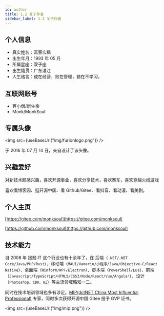 ```yaml
---
id: author
title: 1.2 关于作者
sidebar_label: 1.2 关于作者
---
```



## 个人信息

- 真实姓名：富察宏磊
- 出生年月：1993 年 05 月
- 所属星座：双子座
- 出生籍贯：广东湛江
- 人生格言：成在经营，败在管理，错在不学习。

## 互联网账号

- 百小僧/新生帝
- Monk/MonkSoul

## 专属头像

<img src={useBaseUrl("img/furionlogo.png")} />

于 2016 年 07 月 14 日，亲自设计了该头像。

## 兴趣爱好

对新技术颇感兴趣，喜欢开源事业，喜欢分享技术，喜欢赛车，喜欢穿越火线游戏

喜欢看博客园、逛开源中国、看 Github/Gitee、看抖音、看动漫、看美剧。

## 个人主页

[https://gitee.com/monksoul](https://gitee.com/monksoul)

[https://github.com/monksoul](https://github.com/monksoul)

## 技术能力

自 2008 年 接触 IT 这个行业也有十余年了，在 后端（`.NET/.NET Core/Java/PHP/Rust`）、移动端（`MAUI/Xamarin/小程序/Java/Objective-C/React Native`）、桌面端（`Winform/WPF/Electron`）、脚本端（`PowerShell/Lua`）、前端（`Javascript/TypeScript/HTML5/CSS3/Node/React/Vue/Angular`）、设计（`Photoshop、CDR、AI`）等主流领域略知一二。

同时在技术培训领域也多有涉足。[MIP(dotNET China Most Influential Professional)](https://www.chinadot.net/) 专家，同时多次获得开源中国 Gitee 授予 GVP 证书。

<img src={useBaseUrl("img/mip.png")} />

